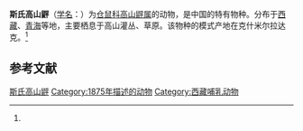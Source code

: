 {{Speciesbox
| name = 斯氏高山䶄
| status = 
| status_system = 
| image = 
| genus = Alticola
| species = stoliczkanus
| authority = (Blanford, 1875)<ref name='id937'>{{cite web| url =http://www.bioinfo.cn/db05/BjdwSpecies.php?action=view&id=937| title =斯氏高山䶄| work =《中国动物物种编目数据库》| publisher =中国科学院微生物研究所| author =中国科学院动物研究所| accessdate =2009-03-27| deadurl =yes| archiveurl =https://web.archive.org/web/20160305004628/http://www.bioinfo.cn/db05/BjdwSpecies.php?action=view&id=937| archivedate =2016-03-05}}</ref>
}}

'''斯氏高山䶄'''（[[学名|学名]]：{{lang|la|''Alticola stoliczkanus''}}）为[[仓鼠科|仓鼠科]][[高山䶄属|高山䶄属]]的动物，是中国的特有物种。分布于[[西藏|西藏]]、[[青海|青海]]等地，主要栖息于高山灌丛、草原。该物种的模式产地在克什米尔拉达克。<ref name='id937'/>

== 参考文献 ==
{{reflist}}
{{Taxonbar|from=Q304815}}

[[Category:高山䶄属|斯氏高山䶄]]
[[Category:1875年描述的动物|Category:1875年描述的动物]]
[[Category:西藏哺乳动物|Category:西藏哺乳动物]]

{{啮齿目小作品}}